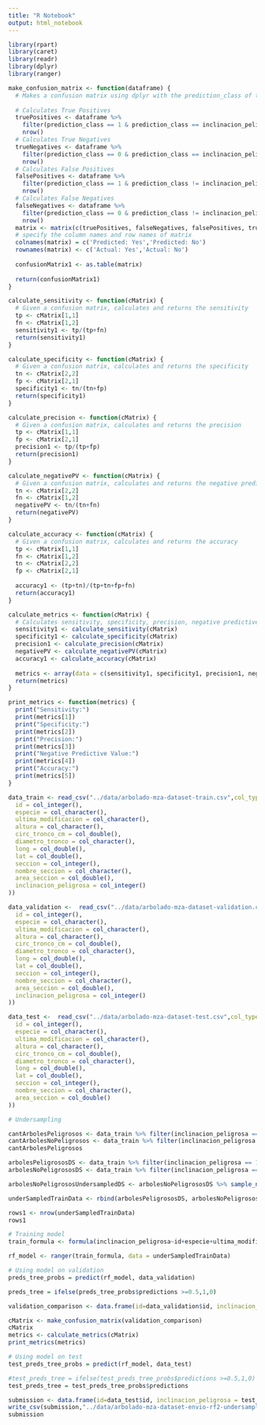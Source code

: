 ```yaml
---
title: "R Notebook"
output: html_notebook
---
```




```r
library(rpart)
library(caret)
library(readr)
library(dplyr)
library(ranger)

make_confusion_matrix <- function(dataframe) {
  # Makes a confusion matrix using dplyr with the prediction_class of the dataframe and the inclinacion_peligrosa of the dataframe
  
  # Calculates True Positives
  truePositives <- dataframe %>%
    filter(prediction_class == 1 & prediction_class == inclinacion_peligrosa) %>%
    nrow()
  # Calculates True Negatives
  trueNegatives <- dataframe %>%
    filter(prediction_class == 0 & prediction_class == inclinacion_peligrosa) %>%
    nrow()
  # Calculates False Positives
  falsePositives <- dataframe %>%
    filter(prediction_class == 1 & prediction_class != inclinacion_peligrosa) %>%
    nrow()
  # Calculates False Negatives
  falseNegatives <- dataframe %>%
    filter(prediction_class == 0 & prediction_class != inclinacion_peligrosa) %>%
    nrow()
  matrix <- matrix(c(truePositives, falseNegatives, falsePositives, trueNegatives), nrow = 2, ncol = 2, byrow = TRUE)
  # specify the column names and row names of matrix
  colnames(matrix) = c('Predicted: Yes','Predicted: No')
  rownames(matrix) <- c('Actual: Yes','Actual: No')
  
  confusionMatrix1 <- as.table(matrix)
  
  return(confusionMatrix1)
}

calculate_sensitivity <- function(cMatrix) {
  # Given a confusion matrix, calculates and returns the sensitivity
  tp <- cMatrix[1,1]
  fn <- cMatrix[1,2]
  sensitivity1 <- tp/(tp+fn)
  return(sensitivity1)
}

calculate_specificity <- function(cMatrix) {
  # Given a confusion matrix, calculates and returns the specificity  
  tn <- cMatrix[2,2]
  fp <- cMatrix[2,1]
  specificity1 <- tn/(tn+fp)
  return(specificity1)
}

calculate_precision <- function(cMatrix) {
  # Given a confusion matrix, calculates and returns the precision
  tp <- cMatrix[1,1]
  fp <- cMatrix[2,1]
  precision1 <- tp/(tp+fp)
  return(precision1)
}

calculate_negativePV <- function(cMatrix) {
  # Given a confusion matrix, calculates and returns the negative predictive value
  tn <- cMatrix[2,2]
  fn <- cMatrix[1,2]
  negativePV <- tn/(tn+fn)
  return(negativePV)
}

calculate_accuracy <- function(cMatrix) {
  # Given a confusion matrix, calculates and returns the accuracy
  tp <- cMatrix[1,1]
  fn <- cMatrix[1,2]
  tn <- cMatrix[2,2]
  fp <- cMatrix[2,1]
  
  accuracy1 <- (tp+tn)/(tp+tn+fp+fn)
  return(accuracy1)
}

calculate_metrics <- function(cMatrix) {
  # Calculates sensitivity, specificity, precision, negative predictive value and the accuracy of the given confusion matrix and returns it as an array
  sensitivity1 <- calculate_sensitivity(cMatrix)
  specificity1 <- calculate_specificity(cMatrix)
  precision1 <- calculate_precision(cMatrix)
  negativePV <- calculate_negativePV(cMatrix)
  accuracy1 <- calculate_accuracy(cMatrix)
  
  metrics <- array(data = c(sensitivity1, specificity1, precision1, negativePV, accuracy1), dim = c(5))
  return(metrics)
}

print_metrics <- function(metrics) {
  print("Sensitivity:")
  print(metrics[1])
  print("Specificity:")
  print(metrics[2])
  print("Precision:")
  print(metrics[3])
  print("Negative Predictive Value:")
  print(metrics[4])
  print("Accuracy:")
  print(metrics[5])
}

data_train <- read_csv("../data/arbolado-mza-dataset-train.csv",col_types = cols(
  id = col_integer(),
  especie = col_character(),
  ultima_modificacion = col_character(),
  altura = col_character(),
  circ_tronco_cm = col_double(),
  diametro_tronco = col_character(),
  long = col_double(),
  lat = col_double(),
  seccion = col_integer(),
  nombre_seccion = col_character(),
  area_seccion = col_double(),
  inclinacion_peligrosa = col_integer()
))

data_validation <-  read_csv("../data/arbolado-mza-dataset-validation.csv",col_types = cols(
  id = col_integer(),
  especie = col_character(),
  ultima_modificacion = col_character(),
  altura = col_character(),
  circ_tronco_cm = col_double(),
  diametro_tronco = col_character(),
  long = col_double(),
  lat = col_double(),
  seccion = col_integer(),
  nombre_seccion = col_character(),
  area_seccion = col_double(),
  inclinacion_peligrosa = col_integer()
))

data_test <-  read_csv("../data/arbolado-mza-dataset-test.csv",col_types = cols(
  id = col_integer(),
  especie = col_character(),
  ultima_modificacion = col_character(),
  altura = col_character(),
  circ_tronco_cm = col_double(),
  diametro_tronco = col_character(),
  long = col_double(),
  lat = col_double(),
  seccion = col_integer(),
  nombre_seccion = col_character(),
  area_seccion = col_double()
))

# Undersampling

cantArbolesPeligrosos <- data_train %>% filter(inclinacion_peligrosa == 1) %>% nrow()
cantArbolesNoPeligrosos <- data_train %>% filter(inclinacion_peligrosa == 0) %>% nrow()
cantArbolesPeligrosos

arbolesPeligrososDS <- data_train %>% filter(inclinacion_peligrosa == 1)
arbolesNoPeligrososDS <- data_train %>% filter(inclinacion_peligrosa == 0)

arbolesNoPeligrososUndersampledDS <- arbolesNoPeligrososDS %>% sample_n(cantArbolesPeligrosos)

underSampledTrainData <- rbind(arbolesPeligrososDS, arbolesNoPeligrososUndersampledDS)

rows1 <- nrow(underSampledTrainData)
rows1

# Training model
train_formula <- formula(inclinacion_peligrosa~id+especie+ultima_modificacion+altura+circ_tronco_cm+diametro_tronco+long+lat+seccion+nombre_seccion+area_seccion)

rf_model <- ranger(train_formula, data = underSampledTrainData)

# Using model on validation
preds_tree_probs = predict(rf_model, data_validation)

preds_tree = ifelse(preds_tree_probs$predictions >=0.5,1,0)

validation_comparison <- data.frame(id=data_validation$id, inclinacion_peligrosa = data_validation$inclinacion_peligrosa,prediction_class=preds_tree)

cMatrix <- make_confusion_matrix(validation_comparison)
cMatrix
metrics <- calculate_metrics(cMatrix)
print_metrics(metrics)

# Using model on test
test_preds_tree_probs = predict(rf_model, data_test)

#test_preds_tree = ifelse(test_preds_tree_probs$predictions >=0.5,1,0)
test_preds_tree = test_preds_tree_probs$predictions

submission <- data.frame(id=data_test$id, inclinacion_peligrosa = test_preds_tree)
write_csv(submission,"../data/arbolado-mza-dataset-envio-rf2-undersampled.csv")
submission
```
